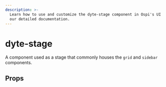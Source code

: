 ```yaml
---
description: >-
  Learn how to use and customize the dyte-stage component in Ospi's UI Kit with
  our detailed documentation.
---
```


# dyte-stage

A component used as a stage that commonly houses
the `grid` and `sidebar` components.

## Props

<PropsTable of="dyte-stage" />

<head>
  <title>UI Kit dyte-stage</title>
</head>
